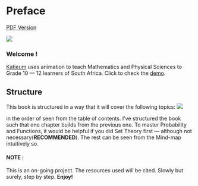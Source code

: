 # Preface {.unnumbered}

[PDF Version](index.pdf){.btn .btn-primary}

![](images/MathematicsBookCover.jpg){fig-align="center"}

### Welcome !

[Katieum](https://github.com/Katleho-Nyoni/Grade_12-Visual) uses animation to teach Mathematics and Physical Sciences to Grade 10 — 12 learners of South Africa. Click to check the [demo](https://www.youtube.com/watch?v=XwBtjpcyG-8).

## Structure

This book is structured in a way that it will cover the following topics: ![](images/Structure.png)

in the order of seen from the table of contents. I've structured the book such that one chapter builds from the previous one. To master Probability and Functions, it would be helpful if you did Set Theory first — although not necessary(**RECOMMENDED**). The rest can be seen from the Mind-map intuitively so.

#### NOTE :

This is an on-going project. The resources used will be cited. Slowly but surely, step by step. **Enjoy!**
